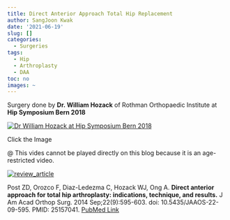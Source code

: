 ```yaml
---
title: Direct Anterior Approach Total Hip Replacement
author: SangJoon Kwak
date: '2021-06-19'
slug: []
categories:
  - Surgeries
tags:
  - Hip
  - Arthroplasty
  - DAA
toc: no
images: ~
---
```

Surgery done by **Dr. William Hozack** of Rothman Orthopaedic Institute at **Hip Symposium Bern 2018**

[![Dr William Hozack at Hip Symposium Bern 2018](https://img.youtube.com/vi/meQzda3shXs/0.jpg)](https://www.youtube.com/watch?v=meQzda3shXs "Dr William Hozack at Hip Symposium Bern 2018")

Click the Image

@ This vides cannot be played directly on this blog because it is an age-restricted video.



[![review_article](daa_review_article.png)](daa_review_article.pdf)

Post ZD, Orozco F, Diaz-Ledezma C, Hozack WJ, Ong A. **Direct anterior approach for total hip arthroplasty: indications, technique, and results.** J Am Acad Orthop Surg. 2014 Sep;22(9):595-603. doi: 10.5435/JAAOS-22-09-595. PMID: 25157041.
[PubMed Link](https://pubmed.ncbi.nlm.nih.gov/25157041/)